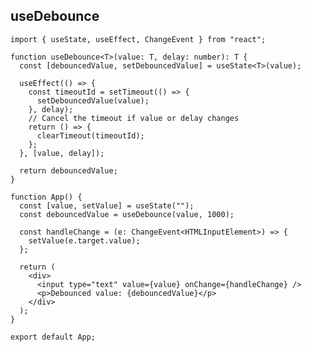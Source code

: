 
## useDebounce

```tsx
import { useState, useEffect, ChangeEvent } from "react";

function useDebounce<T>(value: T, delay: number): T {
  const [debouncedValue, setDebouncedValue] = useState<T>(value);

  useEffect(() => {
    const timeoutId = setTimeout(() => {
      setDebouncedValue(value);
    }, delay);
    // Cancel the timeout if value or delay changes
    return () => {
      clearTimeout(timeoutId);
    };
  }, [value, delay]);

  return debouncedValue;
}

function App() {
  const [value, setValue] = useState("");
  const debouncedValue = useDebounce(value, 1000);

  const handleChange = (e: ChangeEvent<HTMLInputElement>) => {
    setValue(e.target.value);
  };

  return (
    <div>
      <input type="text" value={value} onChange={handleChange} />
      <p>Debounced value: {debouncedValue}</p>
    </div>
  );
}

export default App;
```
